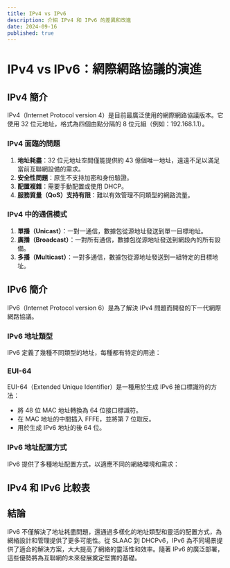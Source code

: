 ```yaml
---
title: IPv4 vs IPv6
description: 介紹 IPv4 和 IPv6 的差異和改進
date: 2024-09-16
published: true
---
```


# IPv4 vs IPv6：網際網路協議的演進

## IPv4 簡介

IPv4（Internet Protocol version 4）是目前最廣泛使用的網際網路協議版本。它使用 32 位元地址，格式為四個由點分隔的 8 位元組（例如：192.168.1.1）。

### IPv4 面臨的問題

1. **地址耗盡**：32 位元地址空間僅能提供約 43 億個唯一地址，遠遠不足以滿足當前互聯網設備的需求。
2. **安全性問題**：原生不支持加密和身份驗證。
3. **配置複雜**：需要手動配置或使用 DHCP。
4. **服務質量（QoS）支持有限**：難以有效管理不同類型的網路流量。

### IPv4 中的通信模式

1. **單播（Unicast）**：一對一通信，數據包從源地址發送到單一目標地址。
2. **廣播（Broadcast）**：一對所有通信，數據包從源地址發送到網段內的所有設備。
3. **多播（Multicast）**：一對多通信，數據包從源地址發送到一組特定的目標地址。

## IPv6 簡介

IPv6（Internet Protocol version 6）是為了解決 IPv4 問題而開發的下一代網際網路協議。

### IPv6 地址類型

IPv6 定義了幾種不同類型的地址，每種都有特定的用途：

<IPv6AddressTable />

### EUI-64

EUI-64（Extended Unique Identifier）是一種用於生成 IPv6 接口標識符的方法：

- 將 48 位 MAC 地址轉換為 64 位接口標識符。
- 在 MAC 地址的中間插入 FFFE，並將第 7 位取反。
- 用於生成 IPv6 地址的後 64 位。

### IPv6 地址配置方式

IPv6 提供了多種地址配置方式，以適應不同的網絡環境和需求：

<IPv6ConfigTable />

## IPv4 和 IPv6 比較表
<ComparisonTable />

## 結論

IPv6 不僅解決了地址耗盡問題，還通過多樣化的地址類型和靈活的配置方式，為網絡設計和管理提供了更多可能性。從 SLAAC 到 DHCPv6，IPv6 為不同場景提供了適合的解決方案，大大提高了網絡的靈活性和效率。隨著 IPv6 的廣泛部署，這些優勢將為互聯網的未來發展奠定堅實的基礎。
